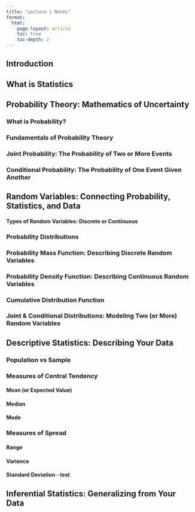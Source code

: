 ```yaml
---
title: "Lecture 1 Notes"
format: 
  html:
    page-layout: article
    toc: true
    toc-depth: 2
---
```


## Introduction 

## What is Statistics

## Probability Theory: Mathematics of Uncertainty 

### What is Probability? 

### Fundamentals of Probability Theory

### Joint Probability: The Probability of Two or More Events

### Conditional Probability: The Probability of One Event Given Another

## Random Variables: Connecting Probability, Statistics, and Data

#### Types of Random Variables: Discrete or Continuous 

### Probability Distributions 

### Probability Mass Function: Describing Discrete Random Variables

### Probability Density Function: Describing Continuous Random Variables

### Cumulative Distribution Function

### Joint & Conditional Distributions: Modeling Two (or More) Random Variables

## Descriptive Statistics: Describing Your Data

### Population vs Sample

### Measures of Central Tendency 

#### Mean (or Expected Value)

#### Median 

#### Mode 

### Measures of Spread 

#### Range 

#### Variance 

#### Standard Deviation - test

### 

## Inferential Statistics: Generalizing from Your Data



